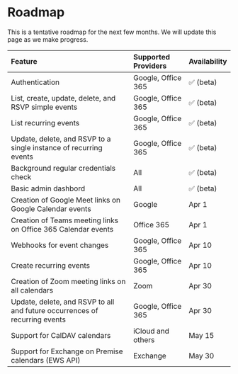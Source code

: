 

# Roadmap

This is a tentative roadmap for the next few months. We will update this page as we make progress.

| Feature | Supported Providers | Availability |
| :-----    | :---- | :---- |
| Authentication | Google, Office 365 | ✅ (beta) |
| List, create, update, delete, and RSVP simple events | Google, Office 365 | ✅ (beta) |
| List recurring events | Google, Office 365 | ✅ (beta) |
| Update, delete, and RSVP to a single instance of recurring events | Google, Office 365 | ✅ (beta) |
| Background regular credentials check  | All | ✅ (beta) |
| Basic admin dashbord  | All | ✅ (beta) |
| Creation of Google Meet links on Google Calendar events | Google | Apr 1 |
| Creation of Teams meeting links on Office 365 Calendar events | Office 365 | Apr 1 |
| Webhooks for event changes | Google, Office 365 | Apr 10 |
| Create recurring events | Google, Office 365 | Apr 10 |
| Creation of Zoom meeting links on all calendars | Zoom | Apr 30 | 
| Update, delete, and RSVP to all and future occurrences of recurring events | Google, Office 365 | Apr 30 |
| Support for CalDAV calendars | iCloud and others | May 15 |
| Support for Exchange on Premise calendars (EWS API) | Exchange | May 30 |

